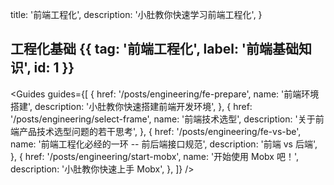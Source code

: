   title: '前端工程化',
  description:
    '小肚教你快速学习前端工程化',
}



## 工程化基础 {{ tag: '前端工程化', label: '前端基础知识', id: 1 }}

<Guides guides={[
  {
    href: '/posts/engineering/fe-prepare',
    name: '前端环境搭建',
    description: '小肚教你快速搭建前端开发环境',
  },
  {
    href: '/posts/engineering/select-frame',
    name: '前端技术选型',
    description: '关于前端产品技术选型问题的若干思考',
  },
  {
    href: '/posts/engineering/fe-vs-be',
    name: '前端工程化必经的一环 -- 前后端接口规范',
    description: '前端 vs 后端',
  },
  {
    href: '/posts/engineering/start-mobx',
    name: '开始使用 Mobx 吧！',
    description: '小肚教你快速上手 Mobx',
  },
]} />
